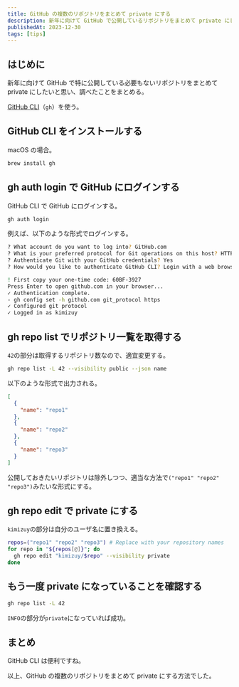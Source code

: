 ```yaml
---
title: GitHub の複数のリポジトリをまとめて private にする
description: 新年に向けて GitHub で公開しているリポジトリをまとめて private にしたいと思い、調べたことをまとめる
publishedAt: 2023-12-30
tags: [tips]
---
```



## はじめに

新年に向けて GitHub で特に公開している必要もないリポジトリをまとめて private にしたいと思い、調べたことをまとめる。

[GitHub CLI](https://cli.github.com/)（`gh`）を使う。

## GitHub CLI をインストールする

macOS の場合。

```bash
brew install gh
```

## gh auth login で GitHub にログインする

GitHub CLI で GitHub にログインする。

```bash
gh auth login
```

例えば、以下のような形式でログインする。

```bash
? What account do you want to log into? GitHub.com
? What is your preferred protocol for Git operations on this host? HTTPS
? Authenticate Git with your GitHub credentials? Yes
? How would you like to authenticate GitHub CLI? Login with a web browser

! First copy your one-time code: 60BF-3927
Press Enter to open github.com in your browser...
✓ Authentication complete.
- gh config set -h github.com git_protocol https
✓ Configured git protocol
✓ Logged in as kimizuy
```

## gh repo list でリポジトリ一覧を取得する

`42`の部分は取得するリポジトリ数なので、適宜変更する。

```bash
gh repo list -L 42 --visibility public --json name
```

以下のような形式で出力される。

```json
[
  {
    "name": "repo1"
  },
  {
    "name": "repo2"
  },
  {
    "name": "repo3"
  }
]
```

公開しておきたいリポジトリは除外しつつ、適当な方法で`("repo1" "repo2" "repo3")`みたいな形式にする。

## gh repo edit で private にする

`kimizuy`の部分は自分のユーザ名に置き換える。

```bash
repos=("repo1" "repo2" "repo3") # Replace with your repository names
for repo in "${repos[@]}"; do
  gh repo edit "kimizuy/$repo" --visibility private
done
```

## もう一度 private になっていることを確認する

```bash
gh repo list -L 42
```

`INFO`の部分が`private`になっていれば成功。

## まとめ

GitHub CLI は便利ですね。

以上、GitHub の複数のリポジトリをまとめて private にする方法でした。
